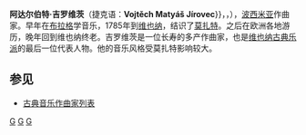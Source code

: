 {{Infobox classical
| 中文名 = 吉罗维茨
| 画像 = Adalbert Gyrowetz.jpg
| 附注 =      
| 原文名 = Adalbert Gyrowetz<br >Vojtěch Matyáš Jírovec
| 国别 = 捷克   
| 出生日期 = 1763年2月20日
| 出生地 = 神聖羅馬帝國布杰约维采
| 逝世日期 = 1850年3月19日 (87歲)
| 逝世地 = 奧地利帝國维也纳
| 所属时期 = 古典主义
| 所属乐派 = 维也纳古典乐派 
| 擅长作品类型 = 歌剧，管弦乐，室内乐
| 代表作 = 歌剧《塞米拉米德》，60余部交响曲，60余首弦乐四重奏
| 师从 = 
| 学生 = 
| 官方网站 = 
}}

'''阿达尔伯特·吉罗维茨'''（捷克语：'''Vojtěch Matyáš Jírovec'''}}，{{lang-de|'''Adalbert Gyrowetz'''}}，{{bd|1763年|2月20日|1850年|3月19日}}），[[波西米亚|波西米亚]]作曲家。早年在[[布拉格|布拉格]]学音乐，1785年到[[维也纳|维也纳]]，结识了[[莫扎特|莫扎特]]。之后在欧洲各地游历，晚年回到维也纳终老。吉罗维茨是一位长寿的多产作曲家，也是[[维也纳古典乐派|维也纳古典乐派]]的最后一位代表人物。他的音乐风格受莫扎特影响较大。

==参见==
* [[古典音乐作曲家列表|古典音乐作曲家列表]]

{{Authority control}}
[[分类:捷克作曲家|G]]
[[分类:奧地利作曲家|G]]
[[分类:古典主义作曲家|G]]
